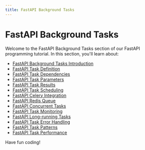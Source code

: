```yaml
---
title: FastAPI Background Tasks
---
```


# FastAPI Background Tasks

Welcome to the FastAPI Background Tasks section of our FastAPI programming tutorial. In this section, you'll learn about:

- [FastAPI Background Tasks Introduction](./0-fastapi-background-tasks-introduction.mdx)
- [FastAPI Task Definition](./1-fastapi-task-definition.mdx)
- [FastAPI Task Dependencies](./2-fastapi-task-dependencies.mdx)
- [FastAPI Task Parameters](./3-fastapi-task-parameters.mdx)
- [FastAPI Task Results](./4-fastapi-task-results.mdx)
- [FastAPI Task Scheduling](./5-fastapi-task-scheduling.mdx)
- [FastAPI Celery Integration](./6-fastapi-celery-integration.mdx)
- [FastAPI Redis Queue](./7-fastapi-redis-queue.mdx)
- [FastAPI Concurrent Tasks](./8-fastapi-concurrent-tasks.mdx)
- [FastAPI Task Monitoring](./9-fastapi-task-monitoring.mdx)
- [FastAPI Long-running Tasks](./10-fastapi-long-running-tasks.mdx)
- [FastAPI Task Error Handling](./11-fastapi-task-error-handling.mdx)
- [FastAPI Task Patterns](./12-fastapi-task-patterns.mdx)
- [FastAPI Task Performance](./13-fastapi-task-performance.mdx)

Have fun coding!